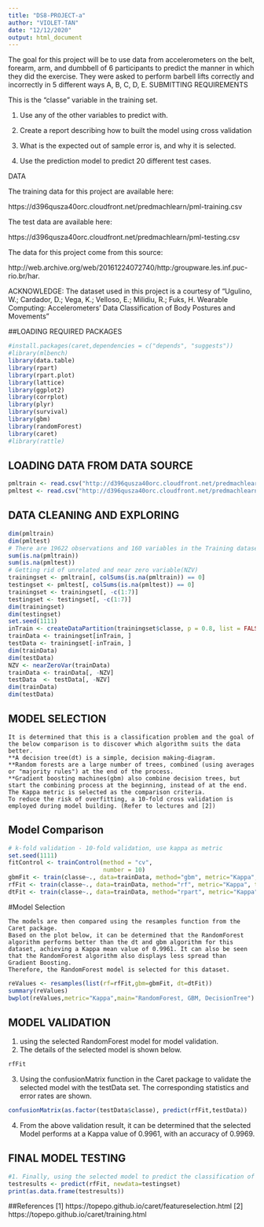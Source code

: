 ```yaml
---
title: "DS8-PROJECT-a"
author: "VIOLET-TAN"
date: "12/12/2020"
output: html_document
---
```


The goal for this project will be to use data from accelerometers on the belt, forearm, arm, and dumbbell of 6 participants to predict the manner in which they did the exercise. They were asked to perform barbell lifts correctly and incorrectly in 5 different ways A, B, C, D, E. 
SUBMITTING REQUIREMENTS
 
 This is the "classe" variable in the training set. 
 
 1. Use any of the other variables to predict with. 
 
 2. Create a report describing how to built the model using cross validation
 
 3. What is the expected out of sample error is, and why it is selected. 
 
 4. Use the prediction model to predict 20 different test cases.
 
DATA

The training data for this project are available here:

https://d396qusza40orc.cloudfront.net/predmachlearn/pml-training.csv

The test data are available here:

https://d396qusza40orc.cloudfront.net/predmachlearn/pml-testing.csv

The data for this project come from this source: 

http://web.archive.org/web/20161224072740/http:/groupware.les.inf.puc-rio.br/har. 

ACKNOWLEDGE: The dataset used in this project is a courtesy of “Ugulino, W.; Cardador, D.; Vega, K.; Velloso, E.; Milidiu, R.; Fuks, H. Wearable Computing: Accelerometers’ Data Classification of Body Postures and Movements”

##LOADING REQUIRED PACKAGES
```r
#install.packages(caret,dependencies = c("depends", "suggests"))
#library(mlbench)
library(data.table)
library(rpart)
library(rpart.plot)
library(lattice)
library(ggplot2)
library(corrplot)
library(plyr)
library(survival)
library(gbm)
library(randomForest)
library(caret)
#library(rattle)
```

## LOADING DATA FROM DATA SOURCE

```r
pmltrain <- read.csv("http://d396qusza40orc.cloudfront.net/predmachlearn/pml-training.csv", header= TRUE)
pmltest <- read.csv("http://d396qusza40orc.cloudfront.net/predmachlearn/pml-testing.csv", header=TRUE)

```

## DATA CLEANING AND EXPLORING

```r
dim(pmltrain)
dim(pmltest)
# There are 19622 observations and 160 variables in the Training dataset while 20 observations and 160 variables in testing dataset
sum(is.na(pmltrain))
sum(is.na(pmltest))
# Getting rid of unrelated and near zero variable(NZV)
trainingset <- pmltrain[, colSums(is.na(pmltrain)) == 0]
testingset <- pmltest[, colSums(is.na(pmltest)) == 0]
trainingset <- trainingset[, -c(1:7)]
testingset <- testingset[, -c(1:7)]
dim(trainingset)
dim(testingset)
set.seed(1111) 
inTrain <- createDataPartition(trainingset$classe, p = 0.8, list = FALSE)
trainData <- trainingset[inTrain, ]
testData <- trainingset[-inTrain, ]
dim(trainData)
dim(testData)
NZV <- nearZeroVar(trainData)
trainData <- trainData[, -NZV]
testData  <- testData[, -NZV]
dim(trainData)
dim(testData)
```

## MODEL SELECTION

    It is determined that this is a classification problem and the goal of the below comparison is to discover which algorithm suits the data better.
    **A decision tree(dt) is a simple, decision making-diagram.
    **Random forests are a large number of trees, combined (using averages or "majority rules") at the end of the process.
    **Gradient boosting machines(gbm) also combine decision trees, but start the combining process at the beginning, instead of at the end.
    The Kappa metric is selected as the comparison criteria.
    To reduce the risk of overfitting, a 10-fold cross validation is employed during model building. (Refer to lectures and [2])
    
## Model Comparison
```r
# k-fold validation - 10-fold validation, use kappa as metric
set.seed(1111)
fitControl <- trainControl(method = "cv",
                           number = 10)
gbmFit <- train(classe~., data=trainData, method="gbm", metric="Kappa", trControl=fitControl,verbose=FALSE)
rfFit <- train(classe~., data=trainData, method="rf", metric="Kappa", trControl=fitControl)
dtFit <- train(classe~., data=trainData, method="rpart", metric="Kappa", trControl=fitControl)

```

#Model Selection

    The models are then compared using the resamples function from the Caret package.
    Based on the plot below, it can be determined that the RandomForest algorithm performs better than the dt and gbm algorithm for this dataset, achieving a Kappa mean value of 0.9961. It can also be seen that the RandomForest algorithm also displays less spread than Gradient Boosting.
    Therefore, the RandomForest model is selected for this dataset.
```r
reValues <- resamples(list(rf=rfFit,gbm=gbmFit, dt=dtFit))
summary(reValues)
bwplot(reValues,metric="Kappa",main="RandomForest, GBM, DecisionTree")
```

## MODEL VALIDATION

1. using the selected RandomForest model for model validation.
2. The details of the selected model is shown below.
```r
rfFit
```

3. Using the confusionMatrix function in the Caret package to validate the selected model with the testData set. The corresponding statistics and error rates are shown.
```r
confusionMatrix(as.factor(testData$classe), predict(rfFit,testData))
```

4. From the above validation result, it can be determined that the selected Model performs at a Kappa value of 0.9961, with an accuracy of 0.9969.

## FINAL MODEL TESTING
```r
#1. Finally, using the selected model to predict the classification of the testing set provided. In addition, in accordance to submission instructions, the pml_write_files function is used to generate submission files.
testresults <- predict(rfFit, newdata=testingset)
print(as.data.frame(testresults))
```

##References
[1] https://topepo.github.io/caret/featureselection.html
[2] https://topepo.github.io/caret/training.html
